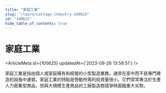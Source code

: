 ```yaml
---
title: "家庭工業"
slug: "/learn/cottage-industry-100625"
id: "100625"
hide_table_of_contents: true
---
```



# 家庭工業

<ArticleMeta id={100625} updatedAt={'2023-09-26 13:58:51'} />
<div className='border-solid border-b border-t-0 my-4 border-[var(--ifm-color-gray-300)]' />

家庭工業是指由個人或家庭擁有和經營的小型製造業務，通常在家中而不是專門建造的設施中運營。家庭工業的特點是啓動所需的投資量很小。它們常常專注於生產人力密集型商品，但與大規模生產商品的工廠製造商競爭時面臨重大劣勢。
